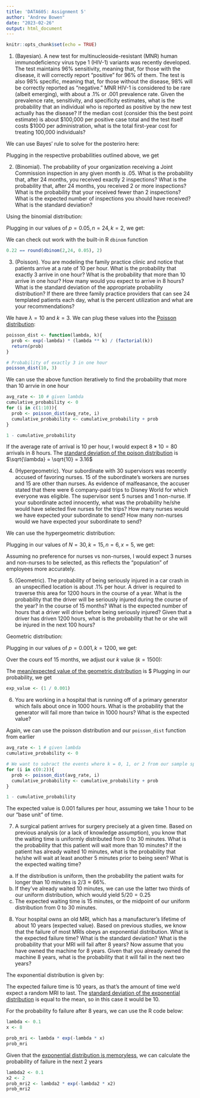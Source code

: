 ```yaml
---
title: 'DATA605: Assignment 5'
author: "Andrew Bowen"
date: "2023-02-26"
output: html_document
---
```


```r
knitr::opts_chunk$set(echo = TRUE)
```

1.  (Bayesian). A new test for multinucleoside-resistant (MNR) human immunodeficiency virus type 1 (HIV-1) variants was recently developed. The test maintains 96% sensitivity, meaning that, for those with the disease, it will correctly report “positive” for 96% of them. The test is also 98% specific, meaning that, for those without the disease, 98% will be correctly reported as “negative.” MNR HIV-1 is considered to be rare (albeit emerging), with about a .1% or .001 prevalence rate. Given the prevalence rate, sensitivity, and specificity estimates, what is the probability that an individual who is reported as positive by the new test actually has the disease? If the median cost (consider this the best point estimate) is about $100,000 per positive case total and the test itself costs \$1000 per administration, what is the total first-year cost for treating 100,000 individuals?


We can use Bayes' rule to solve for the posteriro here:

\begin{aligned}
  P(disease | positive) = \frac{P(disease)P(positive | disease)}{P(positive)}
\end{aligned}

Plugging in the respective probabilities outlined above, we get

\begin{aligned}
  P(disease | positive) = \frac{(0.001)(0.96)}{(0.96 * 0.001) + (0.999 * 0.002)} \approx 0.045 \approx 4.5\%
\end{aligned}
  
2. (Binomial). The probability of your organization receiving a Joint Commission inspection in any given month is .05. What is the probability that, after 24 months, you received exactly 2 inspections? What is the probability that, after 24 months, you received 2 or more inspections? What is the probability that your received fewer than 2 inspections? What is the expected number of inspections you should have received? What is the standard deviation?
  
Using the binomial distribution:

\begin{aligned}
  P(k:n, p) = {n \choose k} p^k (1 - p)^{n - k}
\end{aligned}

Plugging in our values of $p = 0.05, n =24, k = 2$, we get:

\begin{equation}
  P(2:24, 0.05) = {24 \choose 2} (0.05)^2(0.95)^22 \approx 22\%
\end{equation}
  
We can check out work with the built-in R `dbinom` function
```r
0.22 == round(dbinom(2,24, 0.05), 2)
```
3.  (Poisson). You are modeling the family practice clinic and notice that patients arrive at a rate of 10 per hour. What is the probability that exactly 3 arrive in one hour? What is the probability that more than 10 arrive in one hour? How many would you expect to arrive in 8 hours? What is the standard deviation of the appropriate probability distribution? If there are three family practice providers that can see 24 templated patients each day, what is the percent utilization and what are your recommendations?

We have $\lambda = 10$ and $k = 3$. We can plug these values into the [Poisson distribution](https://www.sciencedirect.com/topics/mathematics/poisson-distribution):

\begin{equation}
  P(X = k) = \frac{\lambda^k}{k!} \exp{-\lambda}
\end{equation}

```r
poisson_dist <- function(lambda, k){
  prob <- exp(-lambda) * (lambda ** k) / (factorial(k))
  return(prob)
}

# Probability of exactly 3 in one hour
poisson_dist(10, 3)
```
  
We can use the above function iteratively to find the probability that more than 10 arrvie in one hour
```r
avg_rate <- 10 # given lambda
cumulative_probability <- 0
for (i in c(1:10)){
  prob <- poisson_dist(avg_rate, i)
  cumulative_probability <- cumulative_probability + prob
}

1 - cumulative_probability
```
  
If the average rate of arrival is 10 per hour, I would expect $8 * 10 = 80$ arrivals  in 8 hours. The [standard deviation of the poison distribution](https://www.sciencedirect.com/topics/mathematics/poisson-distribution) is $\sqrt{\lambda} = \sqrt{10} = 3.16$


4. (Hypergeometric). Your subordinate with 30 supervisors was recently accused of favoring nurses. 15 of the subordinate’s workers are nurses and 15 are other than nurses. As evidence of malfeasance, the accuser stated that there were 6 company-paid trips to Disney World for which everyone was eligible. The supervisor sent 5 nurses and 1 non-nurse. If your subordinate acted innocently, what was the probability he/she would have selected five nurses for the trips? How many nurses would we have expected your subordinate to send? How many non-nurses would we have expected your subordinate to send?

  
We can use the hypergeometric distribution:

\begin{equation}
  h(N, k, n, x) = \frac{{k \choose x}{N - k \choose n - x}}{{N \choose n}}
\end{equation}

Plugging in our values of $N = 30, k = 15, n = 6, x = 5$, we get:
\begin{equation}
  h(30, 15, 6, 5) = \frac{{15 \choose 5}{15 \choose 1}}{{30 \choose 6}} \approx 0.075
\end{equation}
  
Assuming no preference for nurses vs non-nurses, I would expect 3 nurses and non-nurses to be selected, as this reflects the "population" of employees more accurately.


5. (Geometric). The probability of being seriously injured in a car crash in an unspecified location is about .1% per hour. A driver is required to traverse this area for 1200 hours in the course of a year. What is the probability that the driver will be seriously injured during the course of the year? In the course of 15 months? What is the expected number of hours that a driver will drive before being seriously injured? Given that a driver has driven 1200 hours, what is the probability that he or she will be injured in the next 100 hours?


Geometric distribution:

\begin{equation}
  P(X = k) = p(1 - p)^{k -1}
\end{equation}

Plugging in our values of $p = 0.001, k = 1200$, we get:

\begin{equation}
  P(X = k) = 0.001 ( 0.999 )^1200 \approx 0.0003
\end{equation}

Over the cours eof 15 months, we adjust our $k$ value ($k = 1500$):

\begin{equation}
  P(X = k) = 0.001 ( 0.999 )^1500 \approx 0.0002
\end{equation}

The [mean/expected value of the geometric distribution](https://en.wikipedia.org/wiki/Geometric_distribution) is $\frac{1 - p}{p} Plugging in our probability, we get
```r
exp_value <- (1 / 0.001)
```


6. You are working in a hospital that is running off of a primary generator which fails about once in 1000 hours. What is the probability that the generator will fail more than twice in 1000 hours? What is the expected value?

Again, we can use the poisson distribution and our `poisson_dist` function from earlier

```r
avg_rate <- 1 # given lambda
cumulative_probability <- 0

# We want to subract the events where k = 0, 1, or 2 from our sample space
for (i in c(0:2)){
  prob <- poisson_dist(avg_rate, i)
  cumulative_probability <- cumulative_probability + prob
}

1 - cumulative_probability
```

The expected value is 0.001 failures per hour, assuming we take 1 hour to be our "base unit" of time.

7. A surgical patient arrives for surgery precisely at a given time. Based on previous analysis (or a lack of knowledge assumption), you know that the waiting time is uniformly distributed from 0 to 30 minutes. What is the probability that this patient will wait more than 10 minutes? If the patient has already waited 10 minutes, what is the probability that he/she will wait at least another 5 minutes prior to being seen? What is the expected waiting time?

a) If the distribution is uniform, then the probability the patient waits for longer than 10 minutes is $2/3 \approx 66\%$. 
b) If they've already waited 10 minutes, we can use the latter two thirds of our uniform distribution, which would yield $5/20 = 0.25$
c) The expected waiting time is 15 minutes, or the midpoint of our uniform distribution from 0 to 30 minutes.
  
  \begin{equation}
    P(T \ge 15 | T \ge 10) = \frac{P(T \ge 10 | T \ge 15) \cdot P(T \ge 15)}{P(T \ge 10 | T \ge 15) * P(T \ge 15) + P(T \ge 15 | T \ge 10) \cdot P(T < 15)}
  \end{equation}

  \begin{equation}
     P(T \geq 15 | T \ge 10) = \frac{0.5}{0.5 + \frac{5}{15} * 0.5} = 0.75
  \end{equation}

8. Your hospital owns an old MRI, which has a manufacturer’s lifetime of about 10 years (expected value). Based on previous studies, we know that the failure of most MRIs obeys an exponential distribution. What is the expected failure time? What is the standard deviation? What is the probability that your MRI will fail after 8 years? Now assume that you have owned the machine for 8 years. Given that you already owned the machine 8 years, what is the probability that it will fail in the next two years?

The exponential distribution is given by:

\begin{equation}
  f(x; \lambda) = \lambda\exp{-\lambda x}
\end{equation}

The expected failure time is 10 years, as that's the amount of time we'd expect a random MRI to last. The [standard deviation of the exponential distribution](https://en.wikipedia.org/wiki/Exponential_distribution) is equal to the mean, so in this case it would be 10. 

For the probability fo failure after 8 years, we can use the R code below:

```r
lambda <- 0.1
x <- 8

prob_mri <- lambda * exp(-lambda * x)
prob_mri
```

Given that the [exponential distribution is memoryless](https://en.wikipedia.org/wiki/Exponential_distribution#Memorylessness), we can calculate the probability of failure in the next 2 years

```r
lambda2 <- 0.1
x2 <- 2
prob_mri2 <- lambda2 * exp(-lambda2 * x2)
prob_mri2
```
